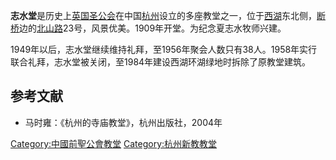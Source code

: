 '''志水堂'''是历史上[[英国圣公会|英国圣公会]]在中国[[杭州|杭州]]设立的多座教堂之一，位于[[西湖|西湖]]东北侧，[[断桥|断桥]]边的[[北山路|北山路]]23号，风景优美。1909年开堂。为纪念夏志水牧师兴建。

1949年以后，志水堂继续维持礼拜，至1956年聚会人数只有38人。1958年实行联合礼拜，志水堂被关闭，至1984年建设西湖环湖绿地时拆除了原教堂建筑。

== 参考文献 ==
*马时雍：《杭州的寺庙教堂》，杭州出版社，2004年 

[[Category:中國前聖公會教堂|Category:中國前聖公會教堂]]
[[Category:杭州新教教堂|Category:杭州新教教堂]]